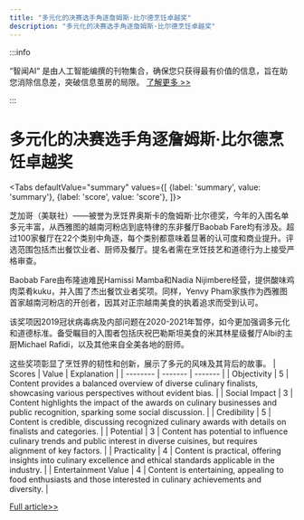 ```yaml
---
title: "多元化的决赛选手角逐詹姆斯·比尔德烹饪卓越奖"
description: "多元化的决赛选手角逐詹姆斯·比尔德烹饪卓越奖"
---
```



:::info

“智闻AI“ 是由人工智能编撰的刊物集合，确保您只获得最有价值的信息，旨在助您消除信息差，突破信息茧房的局限。  [了解更多 >>](/zh-Hans/docs/guides)

:::

# 多元化的决赛选手角逐詹姆斯·比尔德烹饪卓越奖


<Tabs
	defaultValue="summary"
	values={[
	{label: 'summary', value: 'summary'},
	{label: 'score', value: 'score'},
]}>
<TabItem value="summary">


芝加哥（美联社）——被誉为烹饪界奥斯卡的詹姆斯·比尔德奖，今年的入围名单多元丰富，从西雅图的越南河粉店到底特律的东非餐厅Baobab Fare均有涉及。超过100家餐厅在22个类别中角逐，每个类别都意味着显著的认可度和商业提升。评选范围包括杰出餐饮业者、厨师及餐厅。提名者需在烹饪技艺和道德行为上接受严格审查。

Baobab Fare由布隆迪难民Hamissi Mamba和Nadia Nijimbere经营，提供酸味鸡肉菜肴kuku，并入围了杰出餐饮业者奖项。同样，Yenvy Pham家族作为西雅图首家越南河粉店的开创者，因其对正宗越南美食的执着追求而受到认可。

该奖项因2019冠状病毒病及内部问题在2020-2021年暂停，如今更加强调多元化和道德标准。备受瞩目的入围者包括庆祝巴勒斯坦美食的米其林星级餐厅Albi的主厨Michael Rafidi，以及其他来自全美各地的厨师。

这些奖项彰显了烹饪界的韧性和创新，展示了多元的风味及其背后的故事。
</TabItem>
<TabItem value="score">
	| Scores     | Value   | Explanation |
	| -------- | ------- | ------- |
	| Objectivity  | 5    | Content provides a balanced overview of diverse culinary finalists, showcasing various perspectives without evident bias.    |
	| Social Impact | 3     | Content highlights the impact of the awards on culinary businesses and public recognition, sparking some social discussion.    |
	| Credibility    | 5    | Content is credible, discussing recognized culinary awards with details on finalists and categories.    |
	| Potential    | 3    | Content has potential to influence culinary trends and public interest in diverse cuisines, but requires alignment of key factors.    |
	| Practicality    | 4    | Content is practical, offering insights into culinary excellence and ethical standards applicable in the industry.    |
	| Entertainment Value    | 4    | Content is entertaining, appealing to food enthusiasts and those interested in culinary achievements and diversity.    |
</TabItem>
</Tabs>

[Full article>>](https://apnews.com/article/james-beard-awards-ceremony-2024-88ba810fc032c41fec2e826071f682c5)
